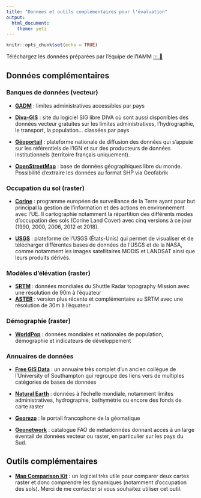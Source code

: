 ```yaml
---
title: "Données et outils complémentaires pour l'évaluation"
output: 
  html_document: 
    theme: yeti
---
```


```r
knitr::opts_chunk$set(echo = TRUE)
```

Téléchargez les données préparées par l'équipe de l'IAMM [☞ 💾](https://cloudia.iamm.fr/index.php/s/qQHvC9v8orErlYB/download)

## Données complémentaires

### Banques de données (vecteur)

- [**GADM**](https://www.gadm.org/download_country_v3.html) : limites administratives accessibles par pays

- [**Diva-GIS**](http://www.diva-gis.org/gdata) : site du logiciel SIG libre DIVA où sont aussi disponibles des données vecteur gratuites sur les limites administratives, l'hydrographie, le transport, la population... classées par pays 

- [**Géoportail**](http://geoportail.gouv.fr) : plateforme nationale de diffusion des données qui s’appuie sur les référentiels de l’IGN et sur des producteurs de données institutionnels (territoire français uniquement).

- [**OpenStreetMap**](http://download.geofabrik.de/openstreetmap/) :  base de données géographiques libre du monde. Possibilité d'extraire les données au format SHP via Geofabrik


### Occupation du sol (raster)

- [**Corine**](https://land.copernicus.eu/pan-european/corine-land-cover) : programme européen de surveillance de la Terre ayant pour but principal la gestion de l’information et des actions en environnement avec l’UE. Il cartographie notamment la répartition des différents modes d'occupation des sols (Corine Land Cover) avec cinq versions à ce jour  (1990, 2000, 2006, 2012 et 2018).

- [**USGS**](https://earthexplorer.usgs.gov) : plateforme de l'USGS (États-Unis) qui permet de visualiser et de télécharger différentes bases de données de l'USGS et de la NASA, comme notamment les images satellitaires MODIS et LANDSAT ainsi que leurs produits dérivés. 

### Modèles d'élévation (raster)

- [**SRTM**](http://dwtkns.com/srtm/) : données mondiales du Shuttle Radar topography Mission avec une résolution de 90m à l'équateur
- [**ASTER**](http://asterweb.jpl.nasa.gov/gdem.asp) : version plus récente et complémentaire au SRTM avec une résolution de 30m à l'équateur

### Démographie (raster)
- [**WorldPop**](https://www.worldpop.org) : données mondiales et nationales de population, démographie et indicateurs de développement

### Annuaires de données

- [**Free GIS Data**](https://freegisdata.rtwilson.com) : un annuaire très complet d'un ancien collègue de l'University of Southampton qui regroupe des liens vers de multiples catégories de bases de données

- [**Natural Earth**](http://www.naturalearthdata.com/downloads/) : données à l'échelle mondiale, notamment limites administratives, hydrographie, bathymétrie ou encore des fonds de carte raster

- [**Georezo**](http://georezo.net/annuaire/donnees-c-4.html) : le portail francophone de la géomatique 

- [**Geonetwork**](http://www.fao.org/geonetwork/) : catalogue FAO de métadonnées donnant accès à un large éventail de données vecteur ou raster, en particulier sur les pays du Sud. 


## Outils complémentaires

- [**Map Comparison Kit**](http://mck.riks.nl) : un logiciel très utile pour comparer deux cartes raster et donc comprendre les dynamiques (notamment d'occupation des sols). Merci de me contacter si vous souhaitez utiliser cet outil.
